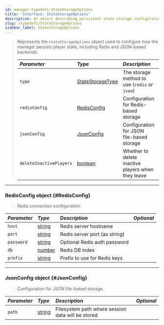 ```yaml
---
id: manager-typedefs-StateStorageOptions
title: "Interface: StateStorageOptions"
description: An object describing persistent state storage configuration for the manager.
slug: /typedefs/StateStorageOptions
sidebar_label: StateStorageOptions
---
```



> Represents the `stateStorageOptions` object used to configure how the manager persists player state, including Redis and JSON-based backends.
>
> | <i className="fa-solid fa-hashtag"/> Parameter           | <i className="fa-solid fa-font"/> Type                                                                     | <i className="fa-solid fa-list"/> Description                             | <i className="fa-solid fa-flask"/> Optional  |
> |:---------------------------------------------------------|:-----------------------------------------------------------------------------------------------------------|:--------------------------------------------------------------------------|:--------------------------------------------:|
> | `type`                                                   | [StateStorageType](../../Enums/StateStorageType.mdx)                                                        | The storage method to use (`redis` or `json`)                             | <i className="fa-solid fa-xmark"/>           |
> | `redisConfig`                                            | [RedisConfig](#RedisConfig)                                                                                 | Configuration for Redis-based storage                                     | <i className="fa-solid fa-check"/>           |
> | `jsonConfig`                                             | [JsonConfig](#JsonConfig)                                                                                   | Configuration for JSON file-based storage                                 | <i className="fa-solid fa-check"/>           |
> | `deleteInactivePlayers`                                  | [boolean](https://developer.mozilla.org/en-US/docs/Web/JavaScript/Reference/Global_Objects/Boolean)         | Whether to delete inactive players when they leave                        | <i className="fa-solid fa-check"/>           |

---

### RedisConfig <span className="info badge">object</span> {#RedisConfig}

> Redis connection configuration.

| <i className="fa-solid fa-hashtag"/> Parameter | <i className="fa-solid fa-font"/> Type                                                                     | <i className="fa-solid fa-list"/> Description                  | <i className="fa-solid fa-flask"/> Optional  |
|:-----------------------------------------------|:-----------------------------------------------------------------------------------------------------------|:---------------------------------------------------------------|:--------------------------------------------:|
| `host`                                         | [string](https://developer.mozilla.org/en-US/docs/Web/JavaScript/Reference/Global_Objects/String)          | Redis server hostname                                           | <i className="fa-solid fa-xmark"/>           |
| `port`                                         | [string](https://developer.mozilla.org/en-US/docs/Web/JavaScript/Reference/Global_Objects/String)          | Redis server port (as string)                                  | <i className="fa-solid fa-xmark"/>           |
| `password`                                     | [string](https://developer.mozilla.org/en-US/docs/Web/JavaScript/Reference/Global_Objects/String)          | Optional Redis auth password                                   | <i className="fa-solid fa-check"/>           |
| `db`                                           | [number](https://developer.mozilla.org/en-US/docs/Web/JavaScript/Reference/Global_Objects/Number)          | Redis DB index                                                  | <i className="fa-solid fa-check"/>           |
| `prefix`                                       | [string](https://developer.mozilla.org/en-US/docs/Web/JavaScript/Reference/Global_Objects/String)          | Prefix to use for Redis keys                                   | <i className="fa-solid fa-check"/>           |

---

### JsonConfig <span className="info badge">object</span> {#JsonConfig}

> Configuration for JSON file-based storage.

| <i className="fa-solid fa-hashtag"/> Parameter | <i className="fa-solid fa-font"/> Type                                                                     | <i className="fa-solid fa-list"/> Description                 | <i className="fa-solid fa-flask"/> Optional  |
|:-----------------------------------------------|:-----------------------------------------------------------------------------------------------------------|:--------------------------------------------------------------|:--------------------------------------------:|
| `path`                                         | [string](https://developer.mozilla.org/en-US/docs/Web/JavaScript/Reference/Global_Objects/String)          | Filesystem path where session data will be stored              | <i className="fa-solid fa-xmark"/>           |
